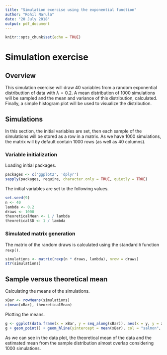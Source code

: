 ```yaml
---
title: "Simulation exercise using the exponential function"
author: "Rohil Narula"
date: "20 July 2018"
output: pdf_document
---
```


```r
knitr::opts_chunk$set(echo = TRUE)
```

# Simulation exercise

## Overview

This simulation exercise will draw $40$ variables from a random exponential distributtion of data with $\lambda = 0.2$. A mean distribution of $1000$ simulations will be sampled and the mean and variance of this distribution, calculated. Finally, a simple histogram plot will be used to visualize the distribution.

## Simulations

In this section, the initial variables are set, then each sample of the simulations will be stored as a row in a matrix. As we have $1000$ simulations, the matrix will by default contain $1000$ rows (as well as $40$ columns).

### Variable initialization

Loading initial packages.

```r
packages <- c('ggplot2', 'dplyr')
sapply(packages, require, character.only = TRUE, quietly = TRUE)
```

The initial variables are set to the following values.

```r
set.seed(9)
n <- 40
lambda <- 0.2
draws <- 1000
theoreticalMean <- 1 / lambda
theoreticalSD <- 1 / lambda
```

### Simulated matrix generation

The matrix of the random draws is calculated using the standard `R` function `rexp()`.

```r
simulations <- matrix(rexp(n * draws, lambda), nrow = draws)
str(simulations)
```

## Sample versus theoretical mean

Calculating the means of the simulations.

```r
xBar <- rowMeans(simulations)
c(mean(xBar), theoreticalMean)
```

Plotting the means.

```r
g <- ggplot(data.frame(x = xBar, y = seq_along(xBar)), aes(x = y, y = x))
g + geom_point() + geom_hline(yintercept = mean(xBar), col = "salmon", lwd = 1.3) + geom_hline(yintercept = theoreticalMean, col = "aliceblue", lwd = 1.3) + theme_minimal()
``` 

As we can see in the data plot, the theoretical mean of the data and the estimated mean from the sample distribution almost overlap considering $1000$ simulations.
